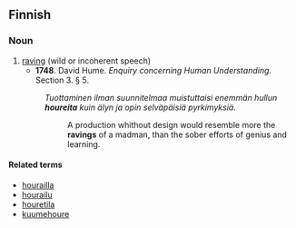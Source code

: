 ==Finnish==

===Noun===
{{fi-noun}}

# [[raving]] (wild or incoherent speech) 
#* '''1748'''.  David Hume.  ''Enquiry concerning Human Understanding.'' Section 3.  § 5.
#:''Tuottaminen ilman suunnitelmaa muistuttaisi enemmän hullun '''houreita''' kuin älyn ja opin selväpäisiä pyrkimyksiä.''
#::A production whithout design would resemble more the '''ravings''' of a madman, than the sober efforts of genius and learning. 

====Related terms====
*[[hourailla]]
*[[hourailu]]
*[[houretila]]
*[[kuumehoure]]